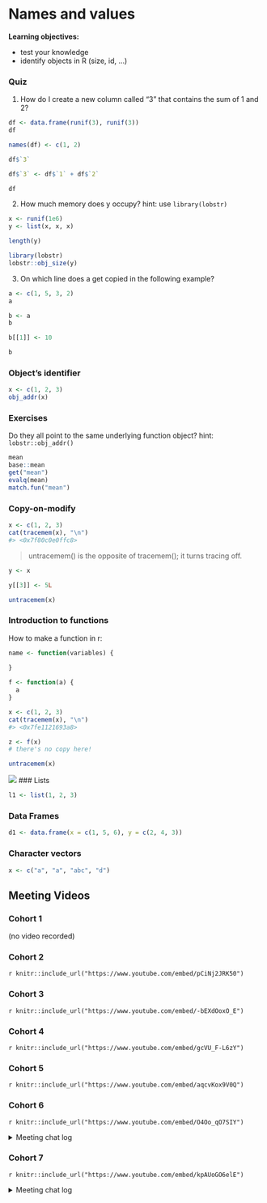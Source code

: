 # Names and values

**Learning objectives:**

- test your knowledge
- identify objects in R (size, id, ...)


### Quiz

1. How do I create a new column called "3" that contains the sum of 1 and 2?
```r
df <- data.frame(runif(3), runif(3))
df
```


```r
names(df) <- c(1, 2)
```
```r
df$`3`
```


```r
df$`3` <- df$`1` + df$`2`

df
```


2. How much memory does y occupy?
hint: use `library(lobstr)` 
```r
x <- runif(1e6)
y <- list(x, x, x)

length(y)

```


```r
library(lobstr)
lobstr::obj_size(y)
```


3. On which line does a get copied in the following example?
```r
a <- c(1, 5, 3, 2)
a
```


```r
b <- a
b
```


```r
b[[1]] <- 10
```

```r
b
```


### Object’s identifier

```r
x <- c(1, 2, 3)
obj_addr(x)
```


### Exercises

Do they all point to the same underlying function object? hint: `lobstr::obj_addr()`
```r
mean
base::mean
get("mean")
evalq(mean)
match.fun("mean")
```


### Copy-on-modify
```r
x <- c(1, 2, 3)
cat(tracemem(x), "\n")
#> <0x7f80c0e0ffc8> 
```

> untracemem() is the opposite of tracemem(); it turns tracing off.

```r
y <- x

y[[3]] <- 5L

untracemem(x)
```

### Introduction to functions

How to make a function in r:
```r
name <- function(variables) {
  
}
```

```r
f <- function(a) {
  a
}

x <- c(1, 2, 3)
cat(tracemem(x), "\n")
#> <0x7fe1121693a8>

z <- f(x)
# there's no copy here!

untracemem(x)
```

![](images/02-trace.png)
### Lists
```r
l1 <- list(1, 2, 3)
```

### Data Frames
```r
d1 <- data.frame(x = c(1, 5, 6), y = c(2, 4, 3))
```

### Character vectors
```r
x <- c("a", "a", "abc", "d")
```



## Meeting Videos

### Cohort 1

(no video recorded)

### Cohort 2

`r knitr::include_url("https://www.youtube.com/embed/pCiNj2JRK50")`

### Cohort 3

`r knitr::include_url("https://www.youtube.com/embed/-bEXdOoxO_E")`

### Cohort 4

`r knitr::include_url("https://www.youtube.com/embed/gcVU_F-L6zY")`

### Cohort 5

`r knitr::include_url("https://www.youtube.com/embed/aqcvKox9V0Q")`

### Cohort 6

`r knitr::include_url("https://www.youtube.com/embed/O4Oo_qO7SIY")`

<details>
<summary> Meeting chat log </summary>

```
00:16:57	Federica Gazzelloni:	cohort 2 video: https://www.youtube.com/watch?v=pCiNj2JRK50
00:18:39	Federica Gazzelloni:	cohort 2 presentation: https://r4ds.github.io/bookclub-Advanced_R/Presentations/Week02/Cohort2_America/Chapter2Slides.html#1
00:40:24	Arthur Shaw:	Just the opposite, Ryan. Very clear presentation!
00:51:54	Trevin:	parquet?
00:53:00	Arthur Shaw:	We may all be right. {arrow} looks to deal with feather and parquet files: https://arrow.apache.org/docs/r/
01:00:04	Arthur Shaw:	Some questions for future meetings. (1) I find Ryan's use of slides hugely effective in conveying information. Would it be OK if future sessions (optionally) used slides? If so, should/could we commit slides to some folder on the repo? (2) I think reusing the images from Hadley's books really helps understanding and discussion. Is that OK to do? Here I'm thinking about copyright concerns. (If possible, I would rather not redraw variants of Hadley's images.)
01:01:35	Federica Gazzelloni:	It's all ok, you can use past presentation, you don't need to push them to the repo, you can use the images from the book
01:07:19	Federica Gazzelloni:	Can I use: gc(reset = TRUE) safely?
```
</details>

### Cohort 7

`r knitr::include_url("https://www.youtube.com/embed/kpAUoGO6elE")`

<details>

<summary>Meeting chat log</summary>
```
00:09:40	Ryan Honomichl:	https://drdoane.com/three-deep-truths-about-r/
00:12:51	Robert Hilly:	Be right back
00:36:12	Ryan Honomichl:	brb
00:41:18	Ron:	I tried mapply and also got different answers
00:41:44	collinberke:	Interesting, would like to know more what is going on.
00:49:57	Robert Hilly:	simple_map <- function(x, f, ...) {
  out <- vector("list", length(x))
  for (i in seq_along(x)) {
    out[[i]] <- f(x[[i]], ...)
  }
  out
}
```
</details>
